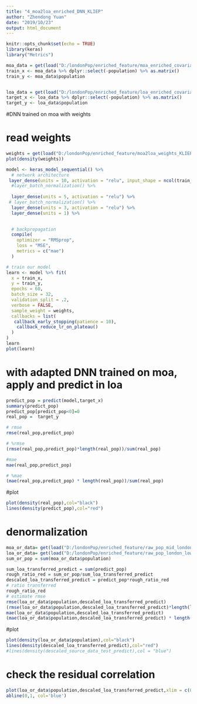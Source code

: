 ```yaml
---
title: "4_moa2loa_enriched_DNN_KLIEP"
author: "Zhendong Yuan"
date: "2019/10/23"
output: html_document
---
```


```r
knitr::opts_chunk$set(echo = TRUE)
library(keras)
library("Metrics")
```

```r
moa_data = get(load("D:/londonPop/enriched_feature/moa_enriched_covariates.Rdata"))
train_x <- moa_data %>% dplyr::select(-population) %>% as.matrix()
train_y <- moa_data$population


loa_data = get(load("D:/londonPop/enriched_feature/loa_enriched_covariates.Rdata"))
target_x <- loa_data %>% dplyr::select(-population) %>% as.matrix()
target_y <- loa_data$population

```

#DNN trained on moa with weights

# read weights
```r
weights = get(load("D:/londonPop/enriched_feature/moa2loa_weights_KLIEP.Rdata"))
plot(density(weights))
```


```r
model <- keras_model_sequential() %>%
  # network architecture
 layer_dense(units = 10, activation = "relu", input_shape = ncol(train_x)) %>%
  #layer_batch_normalization() %>%
  
  layer_dense(units = 5, activation = "relu") %>%
 # layer_batch_normalization() %>%
  layer_dense(units = 3, activation = "relu") %>%
  layer_dense(units = 1) %>%

  
  # backpropagation
  compile(
    optimizer = "RMSprop",
    loss = "MSE",
    metrics = c("mae")
  )

# train our model
learn <- model %>% fit(
  x = train_x,
  y = train_y,
  epochs = 60,
  batch_size = 32,
  validation_split = .2,
  verbose = FALSE,
  sample_weight = weights,
  callbacks = list(
   callback_early_stopping(patience = 10),
    callback_reduce_lr_on_plateau()
  )
)
learn
plot(learn)
```

# with adapted DNN trained on moa, apply and predict in loa

```r
predict_pop = predict(model,target_x)
summary(predict_pop)
predict_pop[predict_pop<0]=0
real_pop =  target_y

# rmse
rmse(real_pop,predict_pop)

# %rmse
(rmse(real_pop,predict_pop)*length(real_pop))/sum(real_pop)

#mae
mae(real_pop,predict_pop)

# %mae
(mae(real_pop,predict_pop) * length(real_pop))/sum(real_pop)
```

#plot
```r
plot(density(real_pop),col="black")
lines(density(predict_pop),col="red")
```

# denormalization
```r
moa_or_data= get(load("D:/londonPop/enriched_feature/raw_pop_mid_london.Rdata"))
loa_or_data= get(load("D:/londonPop/enriched_feature/raw_pop_london_low.Rdata"))
sum_or_pop = sum(moa_or_data$population)

sum_loa_transferred_predict = sum(predict_pop)
rough_ratio_red = sum_or_pop/sum_loa_transferred_predict
descaled_loa_transferred_predict = predict_pop*rough_ratio_red
# ratio transferred
rough_ratio_red
# estimate rmse
rmse(loa_or_data$population,descaled_loa_transferred_predict)
(rmse(loa_or_data$population,descaled_loa_transferred_predict)*length(loa_or_data$population))/sum(loa_or_data$population)
mae(loa_or_data$population,descaled_loa_transferred_predict)
(mae(loa_or_data$population,descaled_loa_transferred_predict) * length(loa_or_data$population))/sum(loa_or_data$population)


```

#plot
```r
plot(density(loa_or_data$population),col="black")
lines(density(descaled_loa_transferred_predict),col="red")
#lines(density(descaled_source_data_test_predict),col = "blue")
```


# check the residual correlation
```r
plot(loa_or_data$population,descaled_loa_transferred_predict,xlim = c(0,10000),ylim = c(0,10000))
abline(0,1, col='blue')
```